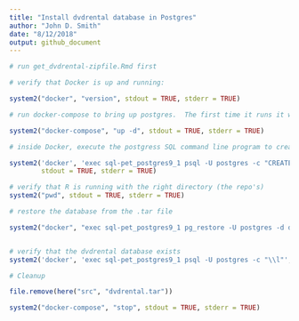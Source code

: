 ```yaml
---
title: "Install dvdrental database in Postgres"
author: "John D. Smith"
date: "8/12/2018"
output: github_document
---
```


```r
# run get_dvdrental-zipfile.Rmd first

# verify that Docker is up and running:

system2("docker", "version", stdout = TRUE, stderr = TRUE)

# run docker-compose to bring up postgres.  The first time it runs it will take a minute to create the Postgres environment.

system2("docker-compose", "up -d", stdout = TRUE, stderr = TRUE)

# inside Docker, execute the postgress SQL command line program to create the dvdrental database:

system2('docker', 'exec sql-pet_postgres9_1 psql -U postgres -c "CREATE DATABASE dvdrental;"',
        stdout = TRUE, stderr = TRUE)

# verify that R is running with the right directory (the repo's)
system2("pwd", stdout = TRUE, stderr = TRUE)

# restore the database from the .tar file

system2("docker", "exec sql-pet_postgres9_1 pg_restore -U postgres -d dvdrental /src/dvdrental.tar", stdout = TRUE, stderr = TRUE)


# verify that the dvdrental database exists
system2('docker', 'exec sql-pet_postgres9_1 psql -U postgres -c "\\l"', stdout = TRUE, stderr = TRUE)

# Cleanup

file.remove(here("src", "dvdrental.tar"))

system2("docker-compose", "stop", stdout = TRUE, stderr = TRUE)
```

